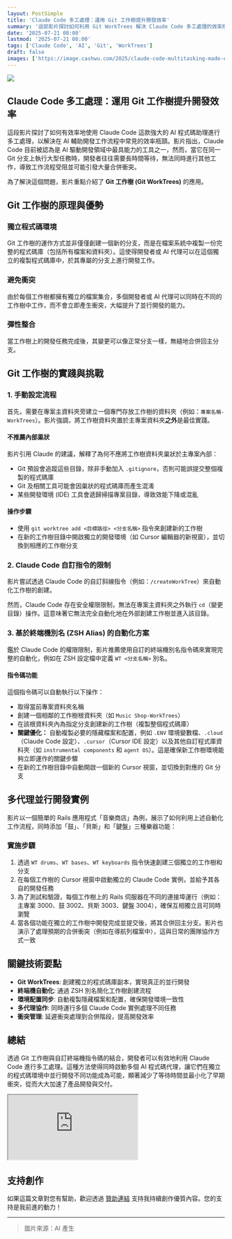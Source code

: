```yaml
---
layout: PostSimple
title: 'Claude Code 多工處理：運用 Git 工作樹提升開發效率'
summary: '這部影片探討如何利用 Git WorkTrees 解決 Claude Code 多工處理的效率瓶頸，實現並行開發的工作流程'
date: '2025-07-21 08:00'
lastmod: '2025-07-21 08:00'
tags: ['Claude Code', 'AI', 'Git', 'WorkTrees']
draft: false
images: ['https://image.cashwu.com/2025/claude-code-multitasking-made-easy/01.webp']
---
```


![](https://image.cashwu.com/2025/claude-code-multitasking-made-easy/01.webp)

## Claude Code 多工處理：運用 Git 工作樹提升開發效率

這段影片探討了如何有效率地使用 Claude Code 這款強大的 AI 程式碼助理進行多工處理，以解決在 AI 輔助開發工作流程中常見的效率瓶頸。影片指出，Claude Code 目前被認為是 AI 驅動開發領域中最具能力的工具之一，然而，當它在同一 Git 分支上執行大型任務時，開發者往往需要長時間等待，無法同時進行其他工作，導致工作流程受阻並可能引發大量合併衝突。

為了解決這個問題，影片重點介紹了 **Git 工作樹 (Git WorkTrees)** 的應用。

## Git 工作樹的原理與優勢

### 獨立程式碼環境

Git 工作樹的運作方式並非僅僅創建一個新的分支，而是在檔案系統中複製一份完整的程式碼庫（包括所有檔案和資料夾）。這使得開發者或 AI 代理可以在這個獨立的複製程式碼庫中，於其專屬的分支上進行開發工作。

### 避免衝突

由於每個工作樹都擁有獨立的檔案集合，多個開發者或 AI 代理可以同時在不同的工作樹中工作，而不會立即產生衝突，大幅提升了並行開發的能力。

### 彈性整合

當工作樹上的開發任務完成後，其變更可以像正常分支一樣，無縫地合併回主分支。

## Git 工作樹的實踐與挑戰

### 1. 手動設定流程

首先，需要在專案主資料夾旁建立一個專門存放工作樹的資料夾（例如：`專案名稱-WorkTrees`）。影片強調，將工作樹資料夾置於主專案資料夾**之外**是最佳實踐。

#### 不推薦內部巢狀

影片引用 Claude 的建議，解釋了為何不應將工作樹資料夾巢狀於主專案內部：

- Git 預設會追蹤這些目錄，除非手動加入 `.gitignore`，否則可能誤提交整個複製的程式碼庫
- Git 及相關工具可能會因巢狀的程式碼庫而產生混淆
- 某些開發環境 (IDE) 工具會遞歸掃描專案目錄，導致效能下降或混亂

#### 操作步驟

- 使用 `git worktree add <目標路徑> <分支名稱>` 指令來創建新的工作樹
- 在新的工作樹目錄中開啟獨立的開發環境（如 Cursor 編輯器的新視窗），並切換到相應的工作樹分支

### 2. Claude Code 自訂指令的限制

影片嘗試透過 Claude Code 的自訂斜線指令（例如：`/createWorkTree`）來自動化工作樹的創建。

然而，Claude Code 存在安全權限限制，無法在專案主資料夾之外執行 `cd`（變更目錄）操作。這意味著它無法完全自動化地在外部創建工作樹並進入該目錄。

### 3. 基於終端機別名 (ZSH Alias) 的自動化方案

鑑於 Claude Code 的權限限制，影片推薦使用自訂的終端機別名指令碼來實現完整的自動化，例如在 ZSH 設定檔中定義 `WT <分支名稱>` 別名。

#### 指令碼功能

這個指令碼可以自動執行以下操作：

- 取得當前專案資料夾名稱
- 創建一個相鄰的工作樹根資料夾（如 `Music Shop-WorkTrees`）
- 在該根資料夾內為指定分支創建新的工作樹（複製整個程式碼庫）
- **關鍵優化：** 自動複製必要的隱藏檔案和配置，例如 `.ENV` 環境變數檔、`.cloud`（Claude Code 設定）、`.cursor`（Cursor IDE 設定）以及其他自訂程式庫資料夾（如 `instrumental components` 和 `agent OS`）。這是確保新工作樹環境能夠立即運作的關鍵步驟
- 在新的工作樹目錄中自動開啟一個新的 Cursor 視窗，並切換到對應的 Git 分支

## 多代理並行開發實例

影片以一個簡單的 Rails 應用程式「音樂商店」為例，展示了如何利用上述自動化工作流程，同時添加「鼓」、「貝斯」和「鍵盤」三種樂器功能：

### 實施步驟

1. 透過 `WT drums`、`WT bases`、`WT keyboards` 指令快速創建三個獨立的工作樹和分支
2. 在每個工作樹的 Cursor 視窗中啟動獨立的 Claude Code 實例，並給予其各自的開發任務
3. 為了測試和驗證，每個工作樹上的 Rails 伺服器在不同的連接埠運行（例如：主專案 3000、鼓 3002、貝斯 3003、鍵盤 3004），確保互相獨立且可同時瀏覽
4. 當各個功能在獨立的工作樹中開發完成並提交後，將其合併回主分支。影片也演示了處理預期的合併衝突（例如在導航列檔案中），這與日常的團隊協作方式一致

## 關鍵技術要點

- **Git WorkTrees**: 創建獨立的程式碼庫副本，實現真正的並行開發
- **終端機自動化**: 通過 ZSH 別名簡化工作樹創建流程
- **環境配置同步**: 自動複製隱藏檔案和配置，確保開發環境一致性
- **多代理協作**: 同時運行多個 Claude Code 實例處理不同任務
- **衝突管理**: 延遲衝突處理到合併階段，提高開發效率

## 總結

透過 Git 工作樹與自訂終端機指令碼的結合，開發者可以有效地利用 Claude Code 進行多工處理。這種方法使得同時啟動多個 AI 程式碼代理，讓它們在獨立的程式碼環境中並行開發不同功能成為可能，顯著減少了等待時間並最小化了早期衝突，從而大大加速了產品開發與交付。

<iframe
  style={{
    width: '100%',
    aspectRatio: '16 / 9',
  }}
  src="https://www.youtube.com/embed/Bz5fyyCa2-0?si=QLEMKvXevm4DZd2P"
  title="Claude Code Multitasking Made EASY"
  allow="accelerometer; autoplay; clipboard-write; encrypted-media; gyroscope; picture-in-picture; web-share"
  referrerpolicy="strict-origin-when-cross-origin"
  allowfullscreen
></iframe>

## 支持創作

如果這篇文章對您有幫助，歡迎透過 [贊助連結](https://portaly.cc/cashwugeek/support) 支持我持續創作優質內容。您的支持是我前進的動力！

---

> 圖片來源：AI 產生
